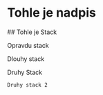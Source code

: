 
# Tohle je nadpis

<StackComponent spacing="large" horizontal={true} centered={true}>
  ## Tohle je Stack

  Opravdu stack

  Dlouhy stack

  <StackComponent spaceBetween={true} centered={false} horizontal={false} spacing="large">
    Druhy Stack

    Druhy stack 2
  </StackComponent>
</StackComponent>

